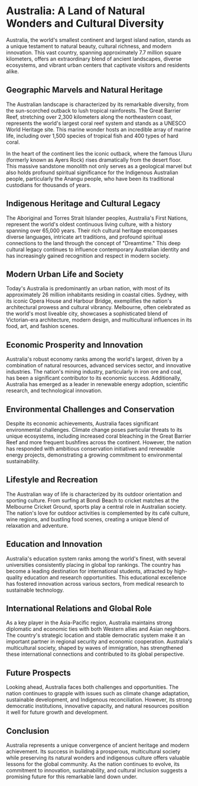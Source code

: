 


          
# Australia: A Land of Natural Wonders and Cultural Diversity

Australia, the world's smallest continent and largest island nation, stands as a unique testament to natural beauty, cultural richness, and modern innovation. This vast country, spanning approximately 7.7 million square kilometers, offers an extraordinary blend of ancient landscapes, diverse ecosystems, and vibrant urban centers that captivate visitors and residents alike.

## Geographic Marvels and Natural Heritage

The Australian landscape is characterized by its remarkable diversity, from the sun-scorched outback to lush tropical rainforests. The Great Barrier Reef, stretching over 2,300 kilometers along the northeastern coast, represents the world's largest coral reef system and stands as a UNESCO World Heritage site. This marine wonder hosts an incredible array of marine life, including over 1,500 species of tropical fish and 400 types of hard coral.

In the heart of the continent lies the iconic outback, where the famous Uluru (formerly known as Ayers Rock) rises dramatically from the desert floor. This massive sandstone monolith not only serves as a geological marvel but also holds profound spiritual significance for the Indigenous Australian people, particularly the Anangu people, who have been its traditional custodians for thousands of years.

## Indigenous Heritage and Cultural Legacy

The Aboriginal and Torres Strait Islander peoples, Australia's First Nations, represent the world's oldest continuous living culture, with a history spanning over 65,000 years. Their rich cultural heritage encompasses diverse languages, intricate art traditions, and profound spiritual connections to the land through the concept of "Dreamtime." This deep cultural legacy continues to influence contemporary Australian identity and has increasingly gained recognition and respect in modern society.

## Modern Urban Life and Society

Today's Australia is predominantly an urban nation, with most of its approximately 26 million inhabitants residing in coastal cities. Sydney, with its iconic Opera House and Harbour Bridge, exemplifies the nation's architectural prowess and cultural vibrancy. Melbourne, often celebrated as the world's most liveable city, showcases a sophisticated blend of Victorian-era architecture, modern design, and multicultural influences in its food, art, and fashion scenes.

## Economic Prosperity and Innovation

Australia's robust economy ranks among the world's largest, driven by a combination of natural resources, advanced services sector, and innovative industries. The nation's mining industry, particularly in iron ore and coal, has been a significant contributor to its economic success. Additionally, Australia has emerged as a leader in renewable energy adoption, scientific research, and technological innovation.

## Environmental Challenges and Conservation

Despite its economic achievements, Australia faces significant environmental challenges. Climate change poses particular threats to its unique ecosystems, including increased coral bleaching in the Great Barrier Reef and more frequent bushfires across the continent. However, the nation has responded with ambitious conservation initiatives and renewable energy projects, demonstrating a growing commitment to environmental sustainability.

## Lifestyle and Recreation

The Australian way of life is characterized by its outdoor orientation and sporting culture. From surfing at Bondi Beach to cricket matches at the Melbourne Cricket Ground, sports play a central role in Australian society. The nation's love for outdoor activities is complemented by its café culture, wine regions, and bustling food scenes, creating a unique blend of relaxation and adventure.

## Education and Innovation

Australia's education system ranks among the world's finest, with several universities consistently placing in global top rankings. The country has become a leading destination for international students, attracted by high-quality education and research opportunities. This educational excellence has fostered innovation across various sectors, from medical research to sustainable technology.

## International Relations and Global Role

As a key player in the Asia-Pacific region, Australia maintains strong diplomatic and economic ties with both Western allies and Asian neighbors. The country's strategic location and stable democratic system make it an important partner in regional security and economic cooperation. Australia's multicultural society, shaped by waves of immigration, has strengthened these international connections and contributed to its global perspective.

## Future Prospects

Looking ahead, Australia faces both challenges and opportunities. The nation continues to grapple with issues such as climate change adaptation, sustainable development, and Indigenous reconciliation. However, its strong democratic institutions, innovative capacity, and natural resources position it well for future growth and development.

## Conclusion

Australia represents a unique convergence of ancient heritage and modern achievement. Its success in building a prosperous, multicultural society while preserving its natural wonders and indigenous culture offers valuable lessons for the global community. As the nation continues to evolve, its commitment to innovation, sustainability, and cultural inclusion suggests a promising future for this remarkable land down under.

  